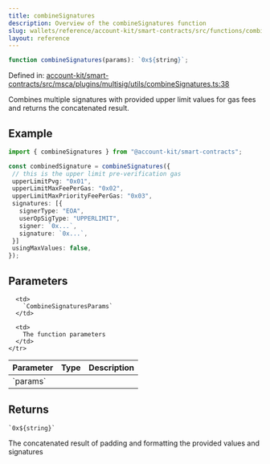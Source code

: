 ```yaml
---
title: combineSignatures
description: Overview of the combineSignatures function
slug: wallets/reference/account-kit/smart-contracts/src/functions/combineSignatures
layout: reference
---
```


```ts
function combineSignatures(params): `0x${string}`;
```

Defined in: [account-kit/smart-contracts/src/msca/plugins/multisig/utils/combineSignatures.ts:38](https://github.com/alchemyplatform/aa-sdk/blob/4987bdd63823427c48ec21401b71fa3cfc2d0675/account-kit/smart-contracts/src/msca/plugins/multisig/utils/combineSignatures.ts#L38)

Combines multiple signatures with provided upper limit values for gas fees and returns the concatenated result.

## Example

```ts
import { combineSignatures } from "@account-kit/smart-contracts";

const combinedSignature = combineSignatures({
 // this is the upper limit pre-verification gas
 upperLimitPvg: "0x01",
 upperLimitMaxFeePerGas: "0x02",
 upperLimitMaxPriorityFeePerGas: "0x03",
 signatures: [{
   signerType: "EOA",
   userOpSigType: "UPPERLIMIT",
   signer: `0x...`,
   signature: `0x...`,
 }]
 usingMaxValues: false,
});
```

## Parameters

<table>
  <thead>
    <tr>
      <th align="left">Parameter</th>
      <th align="left">Type</th>
      <th align="left">Description</th>
    </tr>
  </thead>

  <tbody>
    <tr>
      <td>
        `params`
      </td>

      <td>
        `CombineSignaturesParams`
      </td>

      <td>
        The function parameters
      </td>
    </tr>

  </tbody>
</table>

## Returns

`` `0x${string}` ``

The concatenated result of padding and formatting the provided values and signatures
